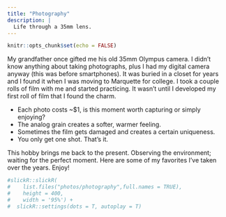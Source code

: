 ```yaml
---
title: "Photography"
description: |
  Life through a 35mm lens.
---
```


```r
knitr::opts_chunk$set(echo = FALSE)

```
My grandfather once gifted me his old 35mm Olympus camera. I didn't know anything about taking photographs, plus I had my digital camera anyway (this was before smartphones). It was buried in a closet for years and I found it when I was moving to Marquette for college. I took a couple rolls of film with me and started practicing. It wasn't until I developed my first roll of film that I found the charm.  
  
* Each photo costs ~$1, is this moment worth capturing or simply enjoying?  
* The analog grain creates a softer, warmer feeling.  
* Sometimes the film gets damaged and creates a certain uniqueness.  
* You only get one shot. That's it.  
  
This hobby brings me back to the present. Observing the environment; waiting for the perfect moment. Here are some of my favorites I've taken over the years. Enjoy!
    
```r
#slickR::slickR(
#    list.files("photos/photography",full.names = TRUE),
#    height = 400,
#    width = '95%') +
#  slickR::settings(dots = T, autoplay = T)

```